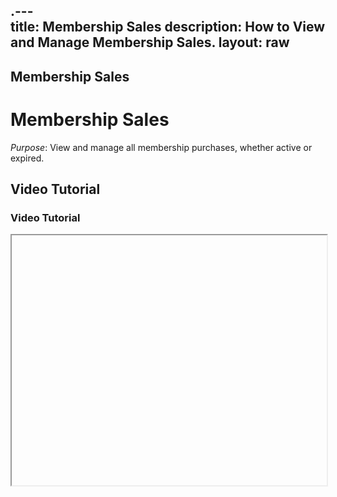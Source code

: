 .---              
title: Membership Sales
description: How to View and Manage Membership Sales.
layout: raw
---


<div className="mdx-content">

## Membership Sales

<h1 className="text-3xl font-bold text-gray-900 mb-4">Membership Sales</h1>  

*Purpose*: View and manage all membership purchases, whether active or expired.

## Video Tutorial

<h3 className="text-xl font-medium text-gray-800 mb-2">Video Tutorial</h3>

<iframe
  width="100%"
  height="400"
  title="Membership sales tutorial"
  allowFullScreen
  className="rounded-lg"
/>

---

## Steps:

<h2 className="text-2xl font-semibold text-gray-800 mt-8 mb-4">Step-by-step Instructions</h2>

❶ **Navigate to Sales**  
From the main sidebar, click on **Sales**.

❷ **Select the “Memberships” tab**  
This section displays both active and expired **membership purchases**.

❸ **Add a Membership Sale**  
Click **“Add Sale”**, choose a membership plan, and assign it to a client.

❹ **Edit, Refund, or Void Memberships**  
Use the three-dot menu or Sale ID on each entry to perform these actions.

❺ **Review Expiry Dates and Benefits**  
Each entry shows expiry date, benefits, and usage history.

❻ **Access Invoices and Client History**  
Related invoices and full client usage can be accessed directly.

---

**Tip for Owners**:  
Use this section regularly to track client activity and ensure memberships are being utilized.

<div className="space-y-4 mt-6">

<div className="my-10 border-t border-gray-200" />

## More questions about this

<h3 className="text-xl font-semibold text-black mb-4 mt-10"> More questions about this?</h3>
</div>
<div className="space-y-4 mt-6">
  <details className="bg-white rounded-md p-4 border border-gray-300">
  <summary
    className="font-medium text-base text-gray-900"
    style={{
      backgroundColor: 'transparent',
      outline: 'none',
      cursor: 'pointer',
      userSelect: 'none',
      listStyle: 'none',
    }}
  >Can I assign a membership to an existing client?</summary>
   <p className="mt-2 text-sm text-gray-700">
      Yes, during the “Add Sale” process, search and select an existing client from your database.
    </p>
  </details>

  <details className="bg-white rounded-md p-4 border border-gray-300">
  <summary
    className="font-medium text-base text-gray-900"
    style={{
      backgroundColor: 'transparent',
      outline: 'none',
      cursor: 'pointer',
      userSelect: 'none',
      listStyle: 'none',
    }}
  >Can I refund a partially used membership?</summary>
    <p className="mt-2 text-sm text-gray-700">
      Yes, partial or full refunds can be issued based on your policy. Check with your admin settings.
    </p>
  </details>
</div>
</div>

---

<div className="space-y-4 mt-6">

<div className="my-10 border-t border-gray-200" />

<div className="mdx-content mt-10">

Was this article helpful?

<div style={{ display: 'flex', gap: '1rem' }}>
  <button style={{ padding: '0.5rem', borderRadius: '9999px', backgroundColor: '#f0f0f0' }}>
    <FaThumbsUp/>
  </button>
  <button style={{ padding: '0.5rem', borderRadius: '9999px', backgroundColor: '#f0f0f0' }}>
    <FaThumbsDown/>
  </button>
</div>
</div>

---
</div>
